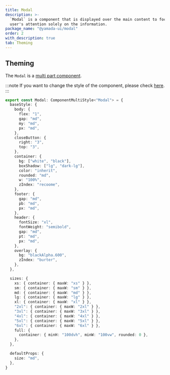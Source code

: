 ```yaml
---
title: Modal
description: >-
  `Modal` is a component that is displayed over the main content to focus the
  user's attention solely on the information.
package_name: "@yamada-ui/modal"
order: 2
with_description: true
tab: Theming
---
```


## Theming

The `Modal` is a [multi part component](/styled-system/theming/component-styles#multi-part-components).

:::note
If you want to change the style of the component, please check [here](/styled-system/theming/customize-theme#changing-the-style-of-components).
:::

```ts
export const Modal: ComponentMultiStyle<"Modal"> = {
  baseStyle: {
    body: {
      flex: "1",
      gap: "md",
      my: "md",
      px: "md",
    },
    closeButton: {
      right: "3",
      top: "3",
    },
    container: {
      bg: ["white", "black"],
      boxShadow: ["lg", "dark-lg"],
      color: "inherit",
      rounded: "md",
      w: "100%",
      zIndex: "recoome",
    },
    footer: {
      gap: "md",
      pb: "md",
      px: "md",
    },
    header: {
      fontSize: "xl",
      fontWeight: "semibold",
      gap: "md",
      pt: "md",
      px: "md",
    },
    overlay: {
      bg: "blackAlpha.600",
      zIndex: "burter",
    },
  },

  sizes: {
    xs: { container: { maxW: "xs" } },
    sm: { container: { maxW: "sm" } },
    md: { container: { maxW: "md" } },
    lg: { container: { maxW: "lg" } },
    xl: { container: { maxW: "xl" } },
    "2xl": { container: { maxW: "2xl" } },
    "3xl": { container: { maxW: "3xl" } },
    "4xl": { container: { maxW: "4xl" } },
    "5xl": { container: { maxW: "5xl" } },
    "6xl": { container: { maxW: "6xl" } },
    full: {
      container: { minH: "100dvh", minW: "100vw", rounded: 0 },
    },
  },

  defaultProps: {
    size: "md",
  },
}
```
